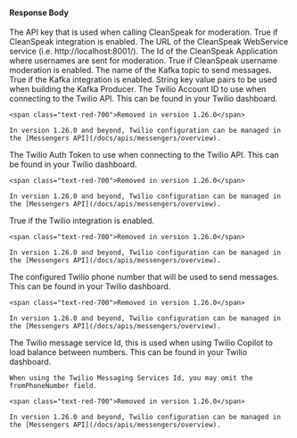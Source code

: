 
#### Response Body

<APIBlock>
  <APIField name="integration.cleanspeak.apiKey" type="String">
    The API key that is used when calling CleanSpeak for moderation.
  </APIField>
  <APIField name="integration.cleanspeak.enabled" type="Boolean">
    True if CleanSpeak integration is enabled.
  </APIField>
  <APIField name="integration.cleanspeak.url" type="String">
    The URL of the CleanSpeak WebService service (i.e. http://localhost:8001/).
  </APIField>
  <APIField name="integration.cleanspeak.usernameModeration.applicationId" type="UUID">
    The Id of the CleanSpeak Application where usernames are sent for moderation.
  </APIField>
  <APIField name="integration.cleanspeak.usernameModeration.enabled" type="Boolean">
    True if CleanSpeak username moderation is enabled.
  </APIField>
  <APIField name="integration.kafka.defaultTopic" type="String">
    The name of the Kafka topic to send messages.
  </APIField>
  <APIField name="integration.kafka.enabled" type="Boolean">
    True if the Kafka integration is enabled.
  </APIField>
  <APIField name="integration.kafka.producer" type="Map<String, String>">
    String key value pairs to be used when building the Kafka Producer.
  </APIField>
  <APIField name="integration.twilio.accountSID" type="String" deprecated>
    The Twilio Account ID to use when connecting to the Twilio API. This can be found in your Twilio dashboard.

    <span class="text-red-700">Removed in version 1.26.0</span>

    In version 1.26.0 and beyond, Twilio configuration can be managed in the [Messengers API](/docs/apis/messengers/overview).
  </APIField>
  <APIField name="integration.twilio.authToken" type="String" deprecated>
    The Twilio Auth Token to use when connecting to the Twilio API. This can be found in your Twilio dashboard.

    <span class="text-red-700">Removed in version 1.26.0</span>

    In version 1.26.0 and beyond, Twilio configuration can be managed in the [Messengers API](/docs/apis/messengers/overview).
  </APIField>
  <APIField name="integration.twilio.enabled" type="Boolean" deprecated>
    True if the Twilio integration is enabled.

    <span class="text-red-700">Removed in version 1.26.0</span>

    In version 1.26.0 and beyond, Twilio configuration can be managed in the [Messengers API](/docs/apis/messengers/overview).
  </APIField>
  <APIField name="integration.twilio.fromPhoneNumber" type="String" deprecated>
    The configured Twilio phone number that will be used to send messages. This can be found in your Twilio dashboard.

    <span class="text-red-700">Removed in version 1.26.0</span>

    In version 1.26.0 and beyond, Twilio configuration can be managed in the [Messengers API](/docs/apis/messengers/overview).
  </APIField>
  <APIField name="integration.twilio.messagingServiceSid" type="String" deprecated>
    The Twilio message service Id, this is used when using Twilio Copilot to load balance between numbers. This can be found in your Twilio dashboard.

    When using the Twilio Messaging Services Id, you may omit the fromPhoneNumber field.

    <span class="text-red-700">Removed in version 1.26.0</span>

    In version 1.26.0 and beyond, Twilio configuration can be managed in the [Messengers API](/docs/apis/messengers/overview).
  </APIField>
</APIBlock>

<JSON title="Example Response JSON" src="integrations/response.json" />